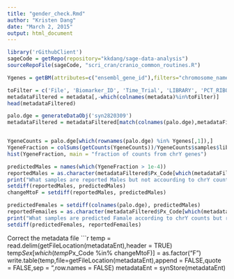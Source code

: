 ```yaml
---
title: "gender_check.Rmd"
author: "Kristen Dang"
date: "March 2, 2015"
output: html_document
---
```


```r
library('rGithubClient')
sageCode = getRepo(repository="kkdang/sage-data-analysis")
sourceRepoFile(sageCode, "scri_cran/cranio_common_routines.R")
```



```r
Ygenes = getBM(attributes=c("ensembl_gene_id"),filters="chromosome_name",values="Y", mart=Hs)

toFilter = c('File', 'Biomarker_ID', 'Time_Trial', 'LIBRARY', 'PCT_RIBOSOMAL_BASES','READ_GROUP','RIBOSOMAL_BASES','STRAND_SPECIFICITY','SeqSampleName')
metadataFiltered = metadata[,-which(colnames(metadata)%in%toFilter)]
head(metadataFiltered)

palo.dge = generateDataObj('syn2820309')
metadataFiltered = metadataFiltered[match(colnames(palo.dge),metadataFiltered$Px_Code),]


YgeneCounts = palo.dge[which(rownames(palo.dge) %in% Ygenes[,1]),]
YgeneFraction = colSums(getCounts(YgeneCounts))/YgeneCounts$samples$lib.size
hist(YgeneFraction, main = "fraction of counts from chrY genes")

predictedMales = names(which(YgeneFraction > 1e-4))
reportedMales = as.character(metadataFiltered$Px_Code[which(metadataFiltered$Sex == "M")])
print("What samples are reported Males but not accourding to chrY counts?")
setdiff(reportedMales, predictedMales)
changeMtoF = setdiff(reportedMales, predictedMales)

predictedFemales = setdiff(colnames(palo.dge), predictedMales)
reportedFemailes = as.character(metadataFiltered$Px_Code[which(metadataFiltered$Sex == "F")])
print("What samples are predicted Famale according to chrY counts but reported Male?")
setdiff(predictedFemales, reportedFemailes)

```


Correct the metadata file
```r
temp = read.delim(getFileLocation(metadataEnt),header = TRUE)
temp$Sex[which(temp$Px_Code %in% changeMtoF)] = as.factor("F")
write.table(temp,file=getFileLocation(metadataEnt),append = FALSE,quote = FALSE,sep = "\t",row.names = FALSE)
metadataEnt = synStore(metadataEnt)
